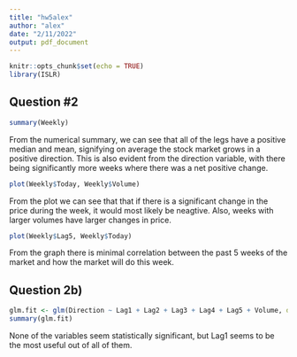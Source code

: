 ```yaml
---
title: "hw5alex"
author: "alex"
date: "2/11/2022"
output: pdf_document
---
```


```r
knitr::opts_chunk$set(echo = TRUE)
library(ISLR)
```

## Question #2

```r
summary(Weekly)
```

From the numerical summary, we can see that all of the legs have a positive median and mean, signifying on average the stock market grows in a positive direction. This is also evident from the direction variable, with there being significantly more weeks where there was a net positive change.

```r
plot(Weekly$Today, Weekly$Volume)
```

From the plot we can see that that if there is a significant change in the price during the week, it would most likely be neagtive. Also, weeks with larger volumes have larger changes in price.

```r
plot(Weekly$Lag5, Weekly$Today)
```
From the graph there is minimal correlation between the past 5 weeks of the market and how the market will do this week.

## Question 2b)

```r
glm.fit <- glm(Direction ~ Lag1 + Lag2 + Lag3 + Lag4 + Lag5 + Volume, data = Smarket, family = binomial)
summary(glm.fit)
```

None of the variables seem statistically significant, but Lag1 seems to be the most useful out of all of them.